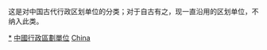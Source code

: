 这是对中国古代行政区划单位的分类；对于自古有之，现一直沿用的区划单位，不纳入此类。

[[Category:中国古代行政区划|*]]
[[Category:中國行政區劃單位|]]
[[Category:古代行政区划单位|China]]